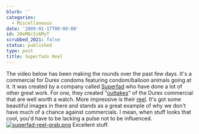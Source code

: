 ```yaml
---
blurb: ''
categories:
  - Miscellaneous
date: '2009-01-17T00:00:00'
id: 20eMQc5i6MyT
scrubbed_2021: false
status: published
type: post
title: Superfads Reel
---
```


The video below has been making the rounds over the past few days.
It's a commercial for Durex condoms featuring condom/balloon
animals going at it.
It was created by a company called [Superfad](http://superfad.com/)
who have done a lot of other great work. For one, they created
"[outtakes](http://superfad.com/player.php?project=251&item=576)"
of the Durex commercial that are well worth a watch. More
impressive is their [reel](http://superfad.com/reel.php). It's got
some beautiful images in there and stands as a great example of why
we don't have much of a chance against commercials. I mean, when
stuff looks that cool, you'd have to be lacking a pulse not to be
influenced.
[![superfad-reel-grab.png](http://www.alanwsmith.com/blog/wp-content/uploads/2009/01/superfad-reel-grab.png)](http://superfad.com/reel.php)
Excellent stuff.
